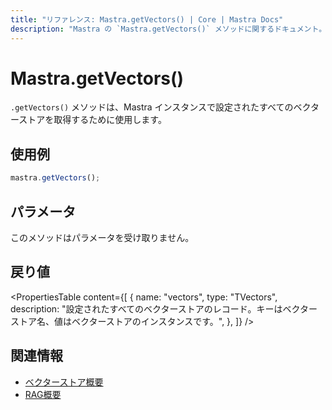 ```yaml
---
title: "リファレンス: Mastra.getVectors() | Core | Mastra Docs"
description: "Mastra の `Mastra.getVectors()` メソッドに関するドキュメント。設定済みのすべてのベクトルストアを取得します。"
---
```


# Mastra.getVectors()

`.getVectors()` メソッドは、Mastra インスタンスで設定されたすべてのベクターストアを取得するために使用します。

## 使用例

```typescript copy
mastra.getVectors();
```


## パラメータ

このメソッドはパラメータを受け取りません。

## 戻り値

<PropertiesTable
  content={[
    {
      name: "vectors",
      type: "TVectors",
      description:
        "設定されたすべてのベクターストアのレコード。キーはベクターストア名、値はベクターストアのインスタンスです。",
    },
  ]}
/>

## 関連情報

- [ベクターストア概要](/docs/rag/vector-databases)
- [RAG概要](/docs/rag/overview)